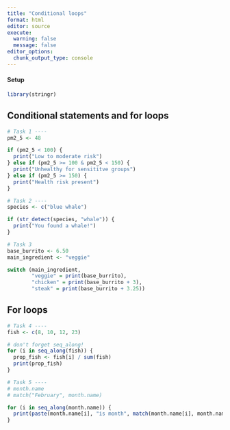 ```yaml
---
title: "Conditional loops"
format: html
editor: source
execute:
  warning: false
  message: false
editor_options: 
  chunk_output_type: console
---
```


#### Setup

```r
library(stringr)
```

## Conditional statements and for loops

```r
# Task 1 ----
pm2_5 <- 48

if (pm2_5 < 100) {
  print("Low to moderate risk")
} else if (pm2_5 >= 100 & pm2_5 < 150) {
  print("Unhealthy for sensititve groups")
} else if (pm2_5 >= 150) {
  print("Health risk present")
}
```

```r
# Task 2 ----
species <- c("blue whale")

if (str_detect(species, "whale")) {
  print("You found a whale!")
}
```

```r
# Task 3
base_burrito <- 6.50
main_ingredient <- "veggie"

switch (main_ingredient,
        "veggie" = print(base_burrito),
        "chicken" = print(base_burrito + 3),
        "steak" = print(base_burrito + 3.25))
```

## For loops

```r
# Task 4 ----
fish <- c(8, 10, 12, 23)

# don't forget seq_along!
for (i in seq_along(fish)) {
  prop_fish <- fish[i] / sum(fish)
  print(prop_fish)
}
```

```r
# Task 5 ----
# month.name
# match("February", month.name)

for (i in seq_along(month.name)) {
  print(paste(month.name[i], "is month", match(month.name[i], month.name)))
}
```

